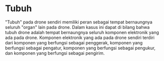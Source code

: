 # Tubuh

"Tubuh" pada drone sendiri memiliki peran sebagai tempat bernaungnya seluruh "organ" lain pada drone. Dalam kasus ini dapat di bilang bahwa tubuh drone adalah tempat bernaungnya seluruh komponen elektronik yang ada pada drone. Komponen elektronik yang ada pada drone sendiri terdiri dari komponen yang berfungsi sebagai penggerak, komponen yang berfungsi sebagai pengatur, komponen yang berfungsi sebagai pengukur, dan komponen yang berfungsi sebagai pengirim.
